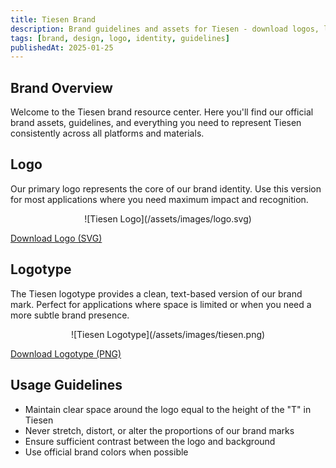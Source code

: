 ```yaml
---
title: Tiesen Brand
description: Brand guidelines and assets for Tiesen - download logos, learn about our visual identity, and explore our brand standards.
tags: [brand, design, logo, identity, guidelines]
publishedAt: 2025-01-25
---
```


## Brand Overview

Welcome to the Tiesen brand resource center. Here you'll find our official brand assets, guidelines, and everything you need to represent Tiesen consistently across all platforms and materials.

## Logo

Our primary logo represents the core of our brand identity. Use this version for most applications where you need maximum impact and recognition.

<div align="center">![Tiesen Logo](/assets/images/logo.svg)</div>

[Download Logo (SVG)](/assets/images/logo.svg)

## Logotype

The Tiesen logotype provides a clean, text-based version of our brand mark. Perfect for applications where space is limited or when you need a more subtle brand presence.

<div align="center">![Tiesen Logotype](/assets/images/tiesen.png)</div>

[Download Logotype (PNG)](/assets/images/tiesen.png)

## Usage Guidelines

- Maintain clear space around the logo equal to the height of the "T" in Tiesen
- Never stretch, distort, or alter the proportions of our brand marks
- Ensure sufficient contrast between the logo and background
- Use official brand colors when possible
